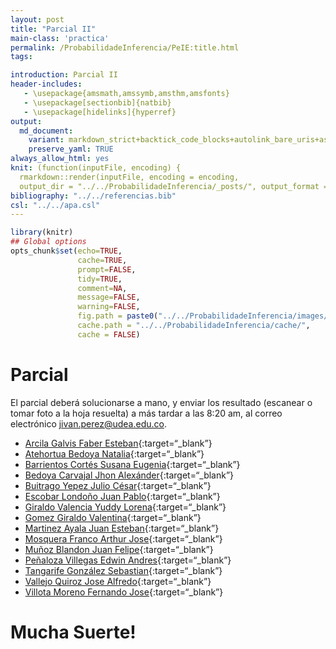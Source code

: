 ```yaml
---
layout: post
title: "Parcial II"
main-class: 'practica'
permalink: /ProbabilidadeInferencia/PeIE:title.html
tags:

introduction: Parcial II
header-includes:
   - \usepackage{amsmath,amssymb,amsthm,amsfonts}
   - \usepackage[sectionbib]{natbib}
   - \usepackage[hidelinks]{hyperref}
output:
  md_document:
    variant: markdown_strict+backtick_code_blocks+autolink_bare_uris+ascii_identifiers+tex_math_single_backslash
    preserve_yaml: TRUE
always_allow_html: yes   
knit: (function(inputFile, encoding) {
  rmarkdown::render(inputFile, encoding = encoding,
  output_dir = "../../ProbabilidadeInferencia/_posts/", output_format = "all"  ) })
bibliography: "../../referencias.bib"
csl: "../../apa.csl"
---
```


```r
library(knitr)
## Global options
opts_chunk$set(echo=TRUE,
               cache=TRUE,
               prompt=FALSE,
               tidy=TRUE,
               comment=NA,
               message=FALSE,
               warning=FALSE,
               fig.path = paste0("../../ProbabilidadeInferencia/images/", "Parcial II"),
               cache.path = "../../ProbabilidadeInferencia/cache/",
               cache = FALSE)

```

# Parcial
El parcial deberá solucionarse a mano, y enviar los resultado (escanear o tomar foto a la hoja resuelta) a más tardar a las 8:20 am, al correo electrónico <a target="_blank" href="mailto:jivan.perez@udea.edu.co"> jivan.perez@udea.edu.co</a>.

* [Arcila Galvis Faber Esteban](https://github.com/jiperezga/jiperezga.github.io/raw/master/Dataset/ParcialII/P1017276234.pdf){:target="_blank"}
* [Atehortua Bedoya Natalia](https://github.com/jiperezga/jiperezga.github.io/raw/master/Dataset/ParcialII/P1000439514.pdf){:target="_blank"}
* [Barrientos Cortés Susana Eugenia](https://github.com/jiperezga/jiperezga.github.io/raw/master/Dataset/ParcialII/P1152687823.pdf){:target="_blank"}
* [Bedoya Carvajal Jhon Alexánder](https://github.com/jiperezga/jiperezga.github.io/raw/master/Dataset/ParcialII/P1028037122.pdf){:target="_blank"}
* [Buitrago Yepez Julio César](https://github.com/jiperezga/jiperezga.github.io/raw/master/Dataset/ParcialII/P98534085.pdf){:target="_blank"}
* [Escobar Londoño Juan Pablo](https://github.com/jiperezga/jiperezga.github.io/raw/master/Dataset/ParcialII/P1000920301.pdf){:target="_blank"}
* [Giraldo Valencia Yuddy Lorena](https://github.com/jiperezga/jiperezga.github.io/raw/master/Dataset/ParcialII/P1041328895.pdf){:target="_blank"}
* [Gomez Giraldo Valentina](https://github.com/jiperezga/jiperezga.github.io/raw/master/Dataset/ParcialII/P1001250142.pdf){:target="_blank"}
* [Martinez Ayala Juan Esteban](https://github.com/jiperezga/jiperezga.github.io/raw/master/Dataset/ParcialII/P1007900969.pdf){:target="_blank"}
* [Mosquera Franco Arthur Jose](https://github.com/jiperezga/jiperezga.github.io/raw/master/Dataset/ParcialII/P1003073445.pdf){:target="_blank"}
* [Muñoz Blandon Juan Felipe](https://github.com/jiperezga/jiperezga.github.io/raw/master/Dataset/ParcialII/P1000895681.pdf){:target="_blank"}
* [Peñaloza Villegas Edwin Andres](https://github.com/jiperezga/jiperezga.github.io/raw/master/Dataset/ParcialII/P1037655076.pdf){:target="_blank"}
* [Tangarife González Sebastian](https://github.com/jiperezga/jiperezga.github.io/raw/master/Dataset/ParcialII/P1037665594.pdf){:target="_blank"}
* [Vallejo Quiroz Jose Alfredo](https://github.com/jiperezga/jiperezga.github.io/raw/master/Dataset/ParcialII/P1017239918.pdf){:target="_blank"}
* [Villota Moreno Fernando Jose](https://github.com/jiperezga/jiperezga.github.io/raw/master/Dataset/ParcialII/P1085347829.pdf){:target="_blank"}

<h1> Mucha Suerte! </h1>



